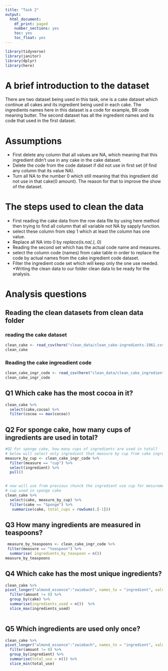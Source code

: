```yaml
---
title: "Task 2"
output:
  html_document:
    df_print: paged
    number_sections: yes
    toc: yes
    toc_float: yes
---
```

```r
library(tidyverse)
library(janitor)
library(dplyr)
library(here)
```
# A brief introduction to the dataset
There are two dataset being used in this task, one is a cake dataset which continue all cakes and its ingredient being used in each cake. The ingredients names here in this dataset is a code for example, BR code meaning butter. The second dataset has all the ingredient names and its code that used in the first dataset.

# Assumptions
* First delete any column that all values are NA, which meaning that this ingredient didn’t use in any cake in the cake dataset.
* Delete the code from the code dataset if did not use in first set (if find any column that its value NA).
* Turn all NA to the number 0 which still meaning that this ingredient did not use in that cake(0 amount). The reason for that to improve the show of the dataset.

# The steps used to clean the data
* First reading the cake data from the row data file by using here method then trying to find all column that all variable not NA by sapply function.
* select these column from step 1 which at least the column has one value.
* Replace all NA into 0 by  _replace(is.na(.), 0)_
* Reading the second set which has the actual code name and measures.
* select the column code (names) from cake table in order to replace the code by actual names from the cake ingredient code dataset.
* Filter the ingredient code set which will keep only the one use needed.
*Writing the clean data to our folder clean data to be ready for the analysis.

# Analysis questions
## Reading the clean datasets from clean data folder
### reading the cake dataset 
```r
clean_cake <- read_csv(here("clean_data/clean_cake-ingredients-1961.csv"))
clean_cake
```

### Reading the cake ingreadient code  
```r
clean_cake_ingr_code <- read_csv(here("clean_data/clean_cake_ingredient_code.csv"))
clean_cake_ingr_code
```
## Q1 Which cake has the most cocoa in it?
```r
clean_cake %>% 
  select(cake,cocoa) %>% 
  filter(cocoa == max(cocoa))
```

## Q2 For sponge cake, how many cups of ingredients are used in total?
```r
#Q2 For sponge cake, how many cups of ingredients are used in total?
# below will select only ingredient that measure by cup from cake ingredient code table
measure_by_cup <- clean_cake_ingr_code %>% 
  filter(measure == "cup") %>% 
  select(ingredient) %>% 
  pull()
 
```

```r
# now will use from previous chunck the ingredient use cup for mesurement to find out how many
# cup used in sponge cake
clean_cake %>% 
  select(cake, measure_by_cup) %>% 
  filter(cake == "Sponge") %>%
   summarise(cake, total_cups = rowSums(.[-1]))
```

## Q3 How many ingredients are measured in teaspoons?
```r
 measure_by_teaspoons <- clean_cake_ingr_code %>% 
 filter(measure == "teaspoon") %>%
  summarise( ingredients_by_teaspoon = n())
measure_by_teaspoons
```
## Q4 Which cake has the most unique ingredients?
```r
clean_cake %>% 
pivot_longer("almond_essence":"zwiebach", names_to = "ingredient", values_to = "amount") %>% 
  filter(amount != 0) %>% 
  group_by(cake) %>% 
  summarise(ingredients_used = n())  %>% 
  slice_max(ingredients_used)
 
```

## Q5 Which ingredients are used only once?

```r
clean_cake %>% 
pivot_longer("almond_essence":"zwiebach", names_to = "ingredient", values_to = "amount") %>% 
  filter(amount != 0) %>% 
  group_by(ingredient) %>% 
  summarise(total_use = n()) %>% 
  slice_min(total_use)

```



